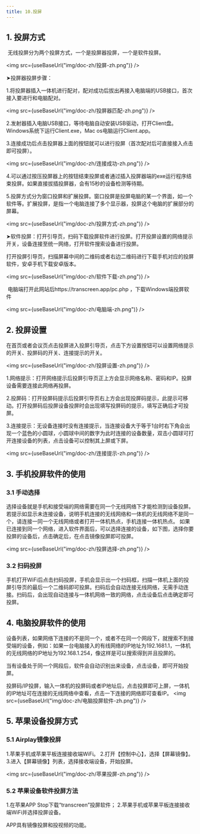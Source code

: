 ```yaml
---
title: 10.投屏
---
```



## 1. 投屏方式

​		无线投屏分为两个投屏方式，一个是投屏器投屏，一个是软件投屏。

<img  src={useBaseUrl("img/doc-zh/投屏-zh.png")} />

➤投屏器投屏步骤：

​		1.将投屏器插入一体机进行配对，配对成功后拔出再接入电脑端的USB接口，首次接入要进行和电脑配对。

<img  src={useBaseUrl("img/doc-zh/投屏器匹配-zh.png")} />

​		2.发射器插入电脑USB接口，等待电脑自动安装USB驱动，打开Client盘。Windows系统下运行Client.exe，Mac os电脑运行Client.app。

​		3.连接成功后点击投屏器上面的按钮就可以进行投屏（首次配对后可直接接入点击即可投屏）。

<img  src={useBaseUrl("img/doc-zh/连接成功-zh.png")} />

​		4.可以通过按压投屏器上的按钮结束投屏或者通过插入投屏器端的exe运行程序结束投屏。如果直接拔插投屏器，会有15秒的设备检测等待期。

​		5.投屏方式分为窗口投屏和扩展投屏。窗口投屏是投屏电脑的某一个界面，如一个软件等。扩展投屏，是指一个电脑连接了多个显示器，投屏这个电脑的扩展部分的屏幕。

<img  src={useBaseUrl("img/doc-zh/投屏方式-zh.png")} />

➤软件投屏：打开引导页，扫码下载投屏软件进行投屏。打开投屏设置的网络提示开关，设备连接至统一网络，打开软件搜索设备进行投屏。

​		打开投屏引导页，扫描屏幕中间的二维码或者右边二维码进行下载手机对应的投屏软件，安卓手机下载安卓版本。

<img  src={useBaseUrl("img/doc-zh/软件下载-zh.png")} />

​		电脑端打开此网站后https://transcreen.app/pc.php ，下载Windows端投屏软件

<img  src={useBaseUrl("img/doc-zh/电脑端-zh.png")} />

## 2. 投屏设置

​		在首页或者会议页点击投屏进入投屏引导页，点击下方设置按钮可以设置网络提示的开关、投屏码的开关、连接提示的开关。

<img  src={useBaseUrl("img/doc-zh/投屏设置-zh.png")} />

1.网络提示：打开网络提示后投屏引导页正上方会显示网络名称、密码和IP。投屏设备需要连接此网络再投屏。

2.投屏码：打开投屏码提示后投屏引导页右上方会出现投屏码提示，此提示可移动。打开投屏码后投屏设备投屏时会出现填写投屏码的提示，填写正确后才可投屏。

3.连接提示：无设备连接时没有连接提示，当连接设备大于等于1台时右下角会出现一个蓝色的小圆球，小圆球中间的数字为此时连接的设备数量，双击小圆球可打开连接设备的列表，点击设备可以控制其上屏或下屏。

<img  src={useBaseUrl("img/doc-zh/连接提示-zh.png")} />

## 3. 手机投屏软件的使用

### 3.1 手动选择		

​		选择设备就是手机和接受端的网络需要在同一个无线网络下才能检测到设备投屏。
​		若提示如显示未连接设备，说明手机连接的无线网络和一体机的无线网络不是同一个，请连接一同一个无线网络或者打开一体机热点，手机连接一体机热点。		如果已连接到同一个网络，进入软件界面后，可以选择连接的设备，如下图，选择你要投屏的设备后，点击确定后，在点击镜像投屏即可投屏。

<img  src={useBaseUrl("img/doc-zh/投屏选择-zh.png")} />

### 3.2 扫码投屏

​		手机打开WiFi后点击扫码投屏，手机会显示出一个扫码框，扫描一体机上面的投屏引导页的最后一个二维码即可投屏。扫码后会自动连接无线网络，无需手动连接。扫码后，会出现自动连接与一体机网络一致的网络，点击设备后点击确定即可投屏。

## 4. 电脑投屏软件的使用

​		设备列表，如果网络下连接的不是同一个，或者不在同一个网段下，就搜索不到接受端的设备，例如：如果一台电脑接入的有线网络的IP地址为192.1681.1，一体机的无线网络的IP地址为192.168.1.254，像这样是可以搜索得到并且投屏的。

​		当有设备处于同一个网段后，软件会自动识别出来设备，点击设备，即可开始投屏。

​		投屏码/IP投屏，输入一体机的投屏码或者IP地址后，点击投屏即可上屏，一体机的IP地址可在连接的无线网络中查看，点击一下连接的网络即可查看IP。
<img  src={useBaseUrl("img/doc-zh/电脑投屏软件-zh.png")} />

## 5. 苹果设备投屏方式

### 5.1 Airplay镜像投屏

1.苹果手机或苹果平板连接接收端WiFi。
2.打开【控制中心】，选择【屏幕镜像】。
3.进入【屏幕镜像】列表，选择接收端设备，开始投屏。

<img  src={useBaseUrl("img/doc-zh/苹果投屏-zh.png")} />

### 5.2 苹果设备软件投屏方法

1.在苹果APP Stop下载“transcreen”投屏软件；
2.苹果手机或苹果平板连接接收端WiFi并选择投屏设备。

APP具有镜像投屏和投视频的功能。
